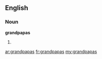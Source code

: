 ==English==

===Noun===
'''grandpapas'''

# {{plural of|[[grandpapa]]}}

[[ar:grandpapas]]
[[fr:grandpapas]]
[[my:grandpapas]]